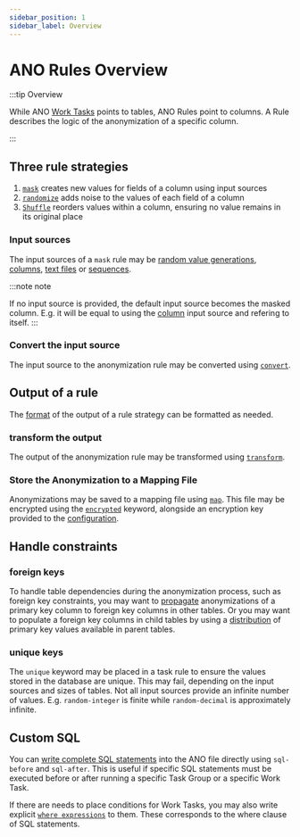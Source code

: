 ```yaml
---
sidebar_position: 1
sidebar_label: Overview
---
```


# ANO Rules Overview

:::tip Overview

While ANO [Work Tasks](../../tasks/overview) points to tables, ANO Rules point to columns. A Rule describes the logic of the anonymization of a specific column.

:::

## Three rule strategies

1. [`mask`](../mask/overview) creates new values for fields of a column using input sources
2. [`randomize`](../randomize/overview) adds noise to the values of each field of a column
3. [`Shuffle`](../shuffle-rule) reorders values within a column, ensuring no value remains in its original place

### Input sources

The input sources of a `mask` rule may be [random value generations](../mask/random-integer), [columns](../mask/column), [text files](../mask/file) or [sequences](../mask/sequence).

:::note note

If no input source is provided, the default input source becomes the masked column. E.g. it will be equal to using the [column](../mask/column) input source and refering to itself.
:::

### Convert the input source

The input source to the anonymization rule may be converted using [`convert`](../convert).

## Output of a rule

The [format](../format-output) of the output of a rule strategy can be formatted as needed.

### transform the output

The output of the anonymization rule may be transformed using [`transform`](../transform).

### Store the Anonymization to a Mapping File

Anonymizations may be saved to a mapping file using [`map`](../map). This file may be encrypted using the [`encrypted`](../map#encryption) keyword, alongside an encryption key provided to the [configuration](../../ano-to-java/configure).

## Handle constraints

### foreign keys

To handle table dependencies during the anonymization process, such as foreign key constraints, you may want to [propagate](../propagate) anonymizations of a primary key column to foreign key columns in other tables.
Or you may want to populate a foreign key columns in child tables by using a [distribution](../distribute) of primary key values available in parent tables.

### unique keys

The `unique` keyword may be placed in a task rule to ensure the values stored in the database are unique. This may fail, depending on the input sources and sizes of tables. Not all input sources provide an infinite number of values. E.g. `random-integer` is finite while `random-decimal` is approximately infinite.

## Custom SQL

You can [write complete SQL statements](../sql-before-after) into the ANO file directly using `sql-before` and `sql-after`. This is useful if specific SQL statements must be executed before or after running a specific Task Group or a specific Work Task.

If there are needs to place conditions for Work Tasks, you may also write explicit [`where expressions`](../where-expressions) to them. These corresponds to the where clause of SQL statements.

